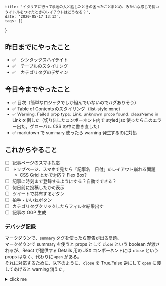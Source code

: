 
    title: 'イタリアに行って現地の人と話したときの困ったことまとめ、みたいな感じで長いタイトルをつけたときのレイアウトはどうなる？',
    date: '2020-05-17 13:12',
    tags: []
}

## 昨日までにやったこと

- ✅　シンタックスハイライト
- ✅　テーブルのスタイリング
- ✅　カテゴリタグのデザイン

## 今日今までやったこと

- ✅ 目次（簡単なロジックでしか組んでいないのでバグありそう）
- ✅ Table of Contents のスタイリング（list-style:none）
- ✅ Warning: Failed prop type: Link: unknown props found: className in Link を倒した（切り出したコンポーネント内で styled jsx 使ったらこのエラー出た。グローバル CSS の中に書き直した）
- ✅ markdown で summary 使ったら warning 発生するのに対処

## これからやること

- [ ] 記事ページのスマホ対応
- [ ] トップページ、スマホで見たら「記事名　日付」のレイアウト崩れる問題
    - CSS Grid とかで対応？ Flex Box?
- [ ] 記事に時刻まで登録するようにする？自動でできる？
- [ ] 何日前に投稿したかの表示
- [ ] ツイートで共有するボタン
- [ ] 拍手・いいねボタン
- [ ] カテゴリタグクリックしたらフィルタ結果出す
- [ ] 記事の OGP 生成

### デバッグ記録

マークダウンで、`summary` タグを使ったら警告が出る問題。  
マークダウンで summary を使うと props として `close` という boolean が渡されるが、React が提供する Details 用の JSX コンポーネントには `close` という props はなく、代わりに `open` がある。  
それに対応するために、以下のように、`close` を True/False 逆にして `open` に渡してあげると warning 消えた。

<details close>
<summary>click me</summary>

```typescript
type DetailsProps = {
  children: ReactChildren;
  close: boolean;
}

const Details = ({ children, ...props } :DetailsProps) => {
  return (<details open={!props.close}>{children}</details>)
}
```

</details>
